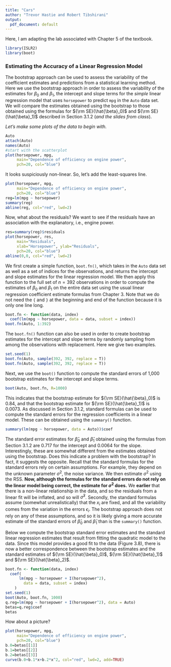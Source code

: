 ```yaml
---
title: "Cars"
author: "Trevor Hastie and Robert Tibshirani"
output:
  pdf_document: default
---
```


Here, I am adapting the lab associated with Chapter 5 of the textbook. 

```r
library(ISLR2)
library(boot)
```

### Estimating the Accuracy of a Linear Regression Model

The bootstrap approach can be used  to assess the
variability of the coefficient estimates and predictions from a statistical learning method. Here we use the bootstrap approach in order to assess the variability of
the estimates for $\beta_0$ and $\beta_1$, the intercept and slope terms for the *simple* linear regression model
that uses  `horsepower` to predict `mpg` in the `Auto` data set. We will compare the estimates obtained using the bootstrap to those obtained using the formulas
for ${\rm SE}(\hat{\beta}_0)$ and ${\rm SE}(\hat{\beta}_1)$ described in Section 3.1.2 (*and the slides from class*).

*Let's make some plots of the data to begin with.*

```r
Auto
attach(Auto)
names(Auto)
#start with the scatterplot 
plot(horsepower, mpg, 
     main="Dependence of efficiency on engine power",
     pch=20, col="blue")
```

It looks suspiciously non-linear. So, let's add the least-squares line. 

```r
plot(horsepower, mpg, 
     main="Dependence of efficiency on engine power",
     pch=20, col="blue")
reg=lm(mpg ~ horsepower)
summary(reg)
abline(reg, col="red", lwd=2)
```

Now, what about the residuals? We want to see if the residuals have an association with the explanatory, i.e., engine power. 
```r
res=summary(reg)$residuals
plot(horsepower, res, 
     main="Residuals", 
     xlab="Horsepower", ylab="Residuals",
     pch=20, col="blue")
abline(0,0, col="red", lwd=2)
```

We first create a simple function, `boot.fn()`, which takes in the `Auto` data set as well as a set of indices for the observations, and
returns the intercept and slope estimates for the linear regression model. We then apply this function
to the full set of $n=392$ observations in order to compute the estimates of $\beta_0$ and $\beta_1$ on the entire data set using the usual linear regression coefficient estimate
formulas from Chapter 3. Note that we do not need the `{` and `}` at the beginning and end of the function because it is only one line long.

```r
boot.fn <- function(data, index)
  coef(lm(mpg ~ horsepower, data = data, subset = index))
boot.fn(Auto, 1:392)
```

The `boot.fn()` function can also be used in order to create
bootstrap estimates for the intercept and slope terms by randomly sampling from among the observations with replacement. Here we give two examples.

```r
set.seed(1)
boot.fn(Auto, sample(392, 392, replace = T))
boot.fn(Auto, sample(392, 392, replace = T))
```

Next, we use the `boot()` function to compute the standard errors of 1,000 bootstrap estimates for the intercept and slope terms.

```r
boot(Auto, boot.fn, R=1000)
```

This indicates that the bootstrap estimate for ${\rm SE}(\hat{\beta}_0)$ is $0.84$, and that the bootstrap estimate for ${\rm SE}(\hat{\beta}_1)$ is $0.0073$.
As discussed in Section 3.1.2, standard formulas can be used to compute the standard errors for the regression coefficients in a linear model. These can be obtained using the  `summary()` function.

```r
summary(lm(mpg ~ horsepower, data = Auto))$coef
```


The standard error estimates for $\hat{\beta}_0$ and
$\hat{\beta}_1$ obtained using the formulas from
Section 3.1.2 are $0.717$ for the intercept and $0.0064$
for the slope. Interestingly, these are somewhat different from the
estimates obtained using the bootstrap.  Does this indicate a problem
with the bootstrap? In fact, it suggests the opposite.  Recall that
the standard formulas for the standard errors rely on certain assumptions. For example, they depend
on the unknown parameter $\sigma^2$, the noise variance. We then estimate $\sigma^2$
using the RSS. **Now, although the formulas for the standard errors do not rely on the linear model
being correct, the estimate for $\sigma^2$ does.**
We **earlier** that there is a non-linear relationship in the data, and so the residuals from a linear fit will be inflated, and so will $\hat{\sigma}^2$.
Secondly, the standard formulas assume (somewhat unrealistically) that the $x_i$ are fixed, and all the variability comes from the variation in the errors $\epsilon_i$.
The bootstrap approach does not rely on any of these assumptions, and so it is
likely giving a more accurate estimate of the standard errors of $\hat{\beta}_0$ and $\hat{\beta}_1$ than is the `summary()`
function.

Below we compute the bootstrap standard error estimates and the standard linear regression estimates that result from fitting the quadratic model to the data. Since this model provides a good fit to the data (Figure 3.8), there is now a better correspondence between the bootstrap estimates and the standard estimates of ${\rm SE}(\hat{\beta}_0)$, ${\rm SE}(\hat{\beta}_1)$ and ${\rm SE}(\hat{\beta}_2)$.

```r
boot.fn <- function(data, index)
  coef(
      lm(mpg ~ horsepower + I(horsepower^2), 
        data = data, subset = index)
    )
set.seed(1)
boot(Auto, boot.fn, 1000)
q.reg=lm(mpg ~ horsepower + I(horsepower^2), data = Auto)
betas=q.reg$coef
betas
```
How about a picture?
```r
plot(horsepower, mpg, 
     main="Dependence of efficiency on engine power",
     pch=20, col="blue")
b.0=betas[[1]]
b.1=betas[[2]]
b.2=betas[[3]]
curve(b.0+b.1*x+b.2*x^2, col="red", lwd=2, add=TRUE)
```

